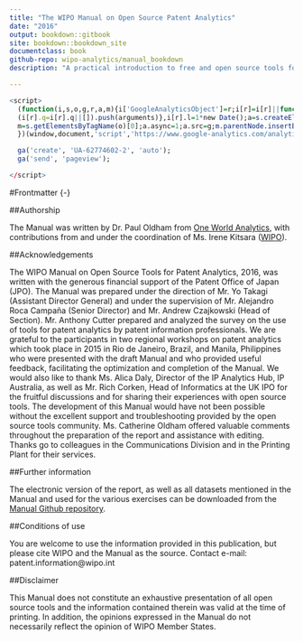 ```yaml
--- 
title: "The WIPO Manual on Open Source Patent Analytics"
date: "2016"
output: bookdown::gitbook
site: bookdown::bookdown_site
documentclass: book
github-repo: wipo-analytics/manual_bookdown
description: "A practical introduction to free and open source tools for patent analytics."

---
```

```r
<script>
  (function(i,s,o,g,r,a,m){i['GoogleAnalyticsObject']=r;i[r]=i[r]||function(){
  (i[r].q=i[r].q||[]).push(arguments)},i[r].l=1*new Date();a=s.createElement(o),
  m=s.getElementsByTagName(o)[0];a.async=1;a.src=g;m.parentNode.insertBefore(a,m)
  })(window,document,'script','https://www.google-analytics.com/analytics.js','ga');

  ga('create', 'UA-62774602-2', 'auto');
  ga('send', 'pageview');

</script>
```

#Frontmatter {-}

##Authorship

The Manual was written by Dr. Paul Oldham from [One World Analytics](http://oneworldanalytics.com/), with contributions from and under the coordination of Ms. Irene Kitsara ([WIPO](http://www.wipo.int/portal/en/index.html)).

##Acknowledgements 

The WIPO Manual on Open Source Tools for Patent Analytics, 2016, was written with the generous financial support of the Patent Office of Japan (JPO). The Manual was prepared under the direction of Mr. Yo Takagi (Assistant Director General) and under the supervision of Mr. Alejandro Roca Campaña (Senior Director) and Mr. Andrew Czajkowski (Head of Section). Mr. Anthony Cutter prepared and analyzed the survey on the use of tools for patent analytics by patent information professionals. We are grateful to the participants in two regional workshops on patent analytics which took place in 2015 in Rio de Janeiro, Brazil, and Manila, Philippines who were presented with the draft Manual and who provided useful feedback, facilitating the optimization and completion of the Manual. We would also like to thank Ms. Alica Daly, Director of the IP Analytics Hub, IP Australia, as well as Mr. Rich Corken, Head of Informatics at the UK IPO for the fruitful discussions and for sharing their experiences with open source tools. The development of this Manual would have not been possible without the excellent support and troubleshooting provided by the open source tools community.  Ms. Catherine Oldham offered valuable comments throughout the preparation of the report and assistance with editing.  Thanks go to colleagues in the Communications Division and in the Printing Plant for their services. 

##Further information

The electronic version of the report, as well as all datasets mentioned in the Manual and used for the various exercises can be downloaded from the [Manual Github repository](https://github.com/wipo-analytics). 

##Conditions of use

You are welcome to use the information provided in this publication, but please cite WIPO and the Manual as the source. Contact e-mail: patent.information@wipo.int 

##Disclaimer

This Manual does not constitute an exhaustive presentation of all open source tools and the information contained therein was valid at the time of printing.  In addition, the opinions expressed in the Manual do not necessarily reflect the opinion of WIPO Member States.
